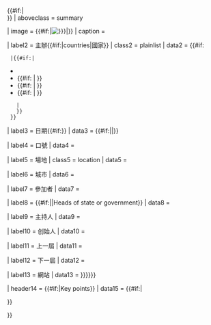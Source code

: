 {{infobox
| bodyclass  = vevent

| above      = {{#if:{{{summit_name<includeonly>|</includeonly>}}}|{{{summit_name}}}|{{PAGENAME}}}}{{#if:{{{other_titles<includeonly>|</includeonly>}}}|<br/><small>''{{{other_titles}}}''</small>}}
| aboveclass = summary

| image      = {{#if:{{{image<includeonly>|</includeonly>}}}|[[File:{{{image}}}|frameless|alt={{{alt<includeonly>|</includeonly>}}}|{{{caption<includeonly>|</includeonly>}}}]]}}
| caption    = {{{caption<includeonly>|</includeonly>}}}

| label2     = 主辦{{#if:{{{country2|}}}|countries|國家}}
| class2     = plainlist
| data2      = {{#if:{{{country<includeonly>|</includeonly>}}}
  |{{#if:{{{country2|}}}{{{country3|}}}{{{country4|}}}|
* {{{country}}}
* {{#if:{{{country2|}}} | {{{country2}}} }}
* {{#if:{{{country3|}}} | {{{country3}}} }}
* {{#if:{{{country4|}}} | {{{country4}}} }}
    | {{{country}}}
    }}
  }}

| label3     = 日期{{#if:{{{dates|}}}}}
| data3      = {{#if:{{{dates|}}}|{{{dates}}}|{{{date<includeonly>|</includeonly>}}}}}

| label4     = 口號
| data4      = {{{motto<includeonly>|</includeonly>}}}

| label5     = 場地
| class5     = location
| data5      = {{{venues<includeonly>|</includeonly>}}}

| label6     = 城市
| data6      = {{{cities<includeonly>|</includeonly>}}}

| label7     = 參加者
| data7      = {{{participants<includeonly>|</includeonly>}}}

| label8     = {{#if:{{{heads_of_state_label}}}|{{{heads_of_state_label|}}}|Heads of state or government}}
| data8      = {{{heads_of_state|}}}

| label9     = 主持人
| data9      = {{{chairperson<includeonly>|</includeonly>}}}

| label10    = 创始人
| data10     = {{{founder<includeonly>|</includeonly>}}}

| label11    = 上一屆
| data11     = {{{follows<includeonly>|</includeonly>}}}

| label12    = 下一屆
| data12     = {{{precedes<includeonly>|</includeonly>}}}

| label13    = 網站
| data13     = {{{website<includeonly>|{{{homepage|{{{URL|}}}}}}</includeonly>}}}

| header14   = {{#if:{{{keypoints<includeonly>|</includeonly>}}}|Key points}}
| data15     = {{#if:{{{keypoints<includeonly>|</includeonly>}}}|<div style="text-align:left">
{{{keypoints}}}</div>
}}

}}<noinclude>
{{documentation}}
</noinclude>